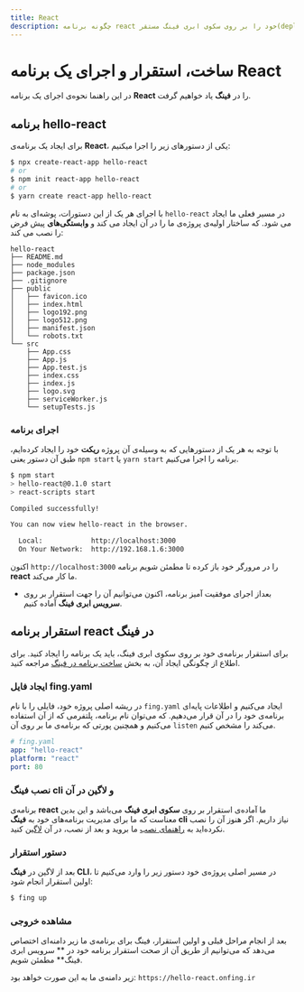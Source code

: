 ```yaml
---
title: React
description: چگونه برنامه react خود را بر روی سکوی ابری فینگ مستقر(deploy) کنیم؟
---
```



<Platform>
  <PlatformHead title="برنامه‌های react" icon="react/react-original.svg" />
</Platform>

# ساخت، استقرار و اجرای یک برنامه React

در این راهنما نحوه‌ی اجرای یک برنامه **React** را در **فینگ** یاد خواهیم گرفت.

## برنامه hello-react

برای ایجاد یک برنامه‌ی **React**، یکی از دستورهای زیر را اجرا میکنیم:

```bash
$ npx create-react-app hello-react
# or
$ npm init react-app hello-react
# or
$ yarn create react-app hello-react
```

با اجرای هر یک از این دستورات، پوشه‌ای به نام `hello-react`  در مسیر فعلی ما ایجاد می شود. که ساختار اولیه‌ی پروژه‌ی ما را در آن ایجاد می کند و **وابستگی‌های** پیش فرض را نصب می کند:

```
hello-react
├── README.md
├── node_modules
├── package.json
├── .gitignore
├── public
│   ├── favicon.ico
│   ├── index.html
│   ├── logo192.png
│   ├── logo512.png
│   ├── manifest.json
│   └── robots.txt
└── src
    ├── App.css
    ├── App.js
    ├── App.test.js
    ├── index.css
    ├── index.js
    ├── logo.svg
    ├── serviceWorker.js
    └── setupTests.js
```

### اجرای برنامه

با توجه به هر یک از دستورهایی که به وسیله‌ی آن پروژه **ریکت** خود را ایجاد کرده‌ایم، طبق آن دستور یعنی 
`npm start` یا `yarn start` برنامه را اجرا می‌کنیم.

```bash
$ npm start
> hello-react@0.1.0 start
> react-scripts start

Compiled successfully!

You can now view hello-react in the browser.

  Local:            http://localhost:3000
  On Your Network:  http://192.168.1.6:3000
```

اکنون `http://localhost:3000` را در مرورگر خود باز کرده تا مطمئن شویم برنامه **react** ما کار می‌کند.

- بعداز اجرای موفقیت آمیز برنامه، اکنون می‌توانیم آن را جهت استقرار بر روی **سرویس ابری فینگ** آماده کنیم.

## استقرار برنامه react در فینگ

برای استقرار برنامه‌ی خود بر روی سکوی ابری فینگ، باید یک برنامه را ایجاد کنید. برای اطلاع از چگونگی ایجاد آن، به بخش [ساخت برنامه در فینگ](/quickstart/create-app) مراجعه کنید.

### ایجاد فایل fing.yaml

در ریشه اصلی پروژه خود، فایلی را با نام `fing.yaml` ایجاد می‌کنیم و اطلاعات پایه‌ای برنامه‌ی خود را در آن قرار می‌دهیم. که می‌توان نام برنامه، پلتفرمی که از آن استفاده می‌کنیم و همچنین پورتی که برنامه‌ی ما بر روی آن `listen` می‌کند را مشخص کنیم.

```yaml
# fing.yaml
app: "hello-react"
platform: "react"
port: 80
```

### نصب فینگ cli و لاگین در آن

برنامه‌ی **react** ما آماده‌ی استقرار بر روی **سکوی ابری فینگ** می‌باشد و این بدین معناست که ما برای مدیریت برنامه‌های خود به **فینگ cli** نیاز داریم. اگر هنوز آن را نصب نکرده‌اید به [راهنمای نصب](/quickstart/installation) ما بروید و بعد از نصب، در آن [لاگین](/quickstart/login) کنید.

### دستور استقرار

بعد از لاگین در **فینگ CLI**، در مسیر اصلی پروژه‌ی خود دستور زیر را وارد می‌کنیم تا اولین استقرار انجام شود:

```bash
$ fing up
```

### مشاهده خروجی

بعد از انجام مراحل قبلی و اولین استقرار، فینگ برای برنامه‌ی ما زیر دامنه‌ای اختصاص می‌دهد که می‌توانیم از طریق آن از صحت استقرار برنامه خود در ** سرویس ابری فینگ** مطمئن شویم.

زیر دامنه‌ی ما به این صورت خواهد بود: `https://hello-react.onfing.ir`
